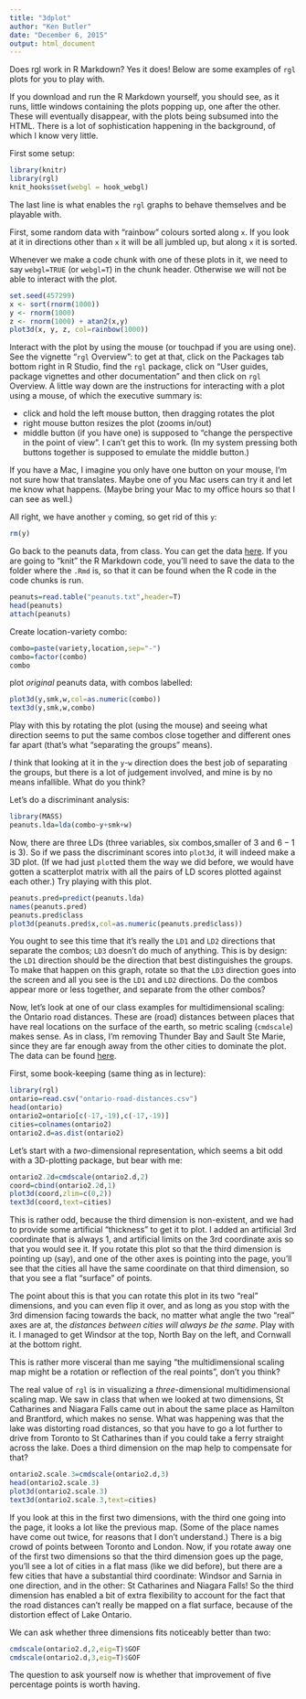 ```yaml
---
title: "3dplot"
author: "Ken Butler"
date: "December 6, 2015"
output: html_document
---
```


Does rgl work in R Markdown? Yes it does! Below are some examples of `rgl` plots for you to play with.

If you download and run the R Markdown yourself, you should see, as it runs, little windows containing the plots popping up, one after the other. These will eventually disappear, with the plots being subsumed into the HTML. There is a lot of sophistication happening in the background, of which I know very little.

First some setup:

```r
library(knitr)
library(rgl)
knit_hooks$set(webgl = hook_webgl)
```

The last line is what enables the `rgl` graphs to behave themselves and be playable with.

First, some random data with "rainbow" colours sorted along `x`. If you look at it in directions other than `x` it will be all jumbled up, but along `x` it is sorted.

Whenever we make a code chunk with one of these plots in it, we need to say `webgl=TRUE` (or `webgl=T`) in the chunk header. Otherwise we will not be able to interact with the plot.

```r
set.seed(457299)
x <- sort(rnorm(1000))
y <- rnorm(1000)
z <- rnorm(1000) + atan2(x,y)
plot3d(x, y, z, col=rainbow(1000))
```

Interact with the plot by using the mouse (or touchpad if you are using one). See the vignette "`rgl` Overview": to get at that, click on the Packages tab bottom right in R Studio, find the `rgl` package, click on "User guides, package vignettes and other documentation" and then click on `rgl` Overview. A little way down are the instructions for interacting with a plot using a mouse, of which the executive summary is:

- click and hold the left mouse button, then dragging rotates the plot
- right mouse button resizes the plot (zooms in/out)
- middle button (if you have one) is supposed to "change the perspective in the point of view". I can't get this to work. (In my system pressing both buttons together is supposed to emulate the middle button.)

If you have a Mac, I imagine you only have one button on your mouse, I'm not sure how that translates. Maybe one of you Mac users can try it and let me know what happens. (Maybe bring your Mac to my office hours so that I can see as well.)

All right, we have another `y` coming, so get rid of this `y`:

```r
rm(y)
```

Go back to the peanuts data, from class. You can get the data [here](http://ritsokiguess.site/datafiles/peanuts.txt). If you are going to "knit" the R Markdown code, you'll need to save the data to the folder where the `.Rmd` is, so that it can be found when the R code in the code chunks is run.

```r
peanuts=read.table("peanuts.txt",header=T)
head(peanuts)
attach(peanuts)
```

Create location-variety combo:

```r
combo=paste(variety,location,sep="-")
combo=factor(combo)
combo
```

plot *original* peanuts data, with combos labelled:

```r
plot3d(y,smk,w,col=as.numeric(combo))
text3d(y,smk,w,combo)
```

Play with this by rotating the plot (using the mouse) and seeing what direction seems to put the same combos close together and different ones far apart (that's what "separating the groups" means).

*I* think that looking at it in the `y`-`w` direction does the best job of separating the groups, but there is a lot of judgement involved, and mine is by no means infallible. What do you think?

Let's do a discriminant analysis:

```r
library(MASS)
peanuts.lda=lda(combo~y+smk+w)
```

Now, there are three LDs (three variables, six combos,smaller of 3 and $6-1$ is 3). So if we pass the discriminant scores into `plot3d`, it will indeed make a 3D plot. (If we had just `plot`ted them the way we did before, we would have gotten a scatterplot matrix with all the pairs of LD scores plotted against each other.) Try playing with this plot.

```r
peanuts.pred=predict(peanuts.lda)
names(peanuts.pred)
peanuts.pred$class
plot3d(peanuts.pred$x,col=as.numeric(peanuts.pred$class))
```

You ought to see this time that it's really the `LD1` and `LD2` directions that separate the combos; `LD3` doesn't do much of anything. This is by design: the `LD1` direction should be the direction that best distinguishes the groups. To make that happen on this graph, rotate so that the `LD3` direction goes into the screen and all you see is the `LD1` and `LD2` directions. Do the combos appear more or less together, and separate from the other combos?

Now, let's look at one of our class examples for multidimensional scaling: the
Ontario road distances. These are (road) distances between places that have real locations on the surface of the earth, so metric scaling (`cmdscale`) makes sense. As in class, I'm removing Thunder Bay and Sault Ste Marie, since they are far enough away from the other cities to dominate the plot. The data can be found [here](http://ritsokiguess.site/datafiles/ontario-road-distances.txt).

First, some book-keeping (same thing as in lecture):

```r
library(rgl)
ontario=read.csv("ontario-road-distances.csv")
head(ontario)
ontario2=ontario[c(-17,-19),c(-17,-19)]
cities=colnames(ontario2)
ontario2.d=as.dist(ontario2)
```

Let's start with a *two*-dimensional representation, which seems a bit odd with a 3D-plotting package, but bear with me:

```r
ontario2.2d=cmdscale(ontario2.d,2)
coord=cbind(ontario2.2d,1)
plot3d(coord,zlim=c(0,2))
text3d(coord,text=cities)
```

This is rather odd, because the third dimension is non-existent, and we had to provide some artificial "thickness" to get it to plot. I added an artificial 3rd coordinate that is always 1, and artificial limits on the 3rd coordinate axis so that you would see it. If you rotate this plot so that the third dimension is pointing up (say), and one of the other axes is pointing into the page, you'll see that the cities all have the same coordinate on that third dimension, so that you see a flat "surface" of points.

The point about this is that you can rotate this plot in its two "real" dimensions, and you can even flip it over, and as long as you stop with the 3rd dimension facing towards the back, no matter what angle the two "real" axes are at, the *distances between cities will always be the same*. Play with it. I managed to get Windsor at the top, North  Bay on the left, and Cornwall at the bottom right. 

This is rather more visceral than me saying "the multidimensional scaling map might be a rotation or reflection of the real points", don't you think?

The real value of `rgl` is in visualizing a *three*-dimensional multidimensional scaling map. We saw in class that when we looked at two dimensions, St Catharines and Niagara Falls came out in about the same place as Hamilton and Brantford, which makes no sense. What was happening was that the lake was distorting road distances, so that you have to go a lot further to drive from Toronto to St Catharines than if you could take a ferry straight across the lake. Does a third dimension on the map help to compensate for that?

```r
ontario2.scale.3=cmdscale(ontario2.d,3)
head(ontario2.scale.3)
plot3d(ontario2.scale.3)
text3d(ontario2.scale.3,text=cities)
```

If you look at this in the first two dimensions, with the third one going into the page, it looks a lot like the previous map. (Some of the place names have come out twice, for reasons that I don't understand.) There is a big crowd of points between Toronto and London. Now, if you rotate away one of the first two dimensions so that the third dimension goes up the page, you'll see a lot of cities in a flat mass (like we did before), but there are a few cities that have a substantial third coordinate: Windsor and Sarnia in one direction, and in the other: St Catharines and Niagara Falls! So the third dimension has enabled a bit of extra flexibility to account for the fact that the road distances can't really be mapped on a flat surface, because of the distortion effect of Lake Ontario.

We can ask whether three dimensions fits noticeably better than two:

```r
cmdscale(ontario2.d,2,eig=T)$GOF
cmdscale(ontario2.d,3,eig=T)$GOF
```

The question to ask yourself now is whether that improvement of five percentage points is worth having. 
